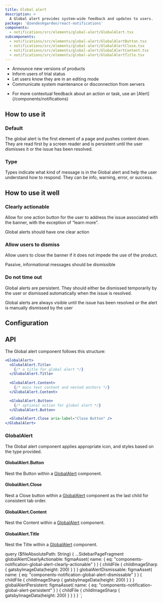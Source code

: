 ```yaml
---
title: Global alert
description: >
  A Global alert provides system-wide feedback and updates to users.
package: '@zendeskgarden/react-notifications'
components:
  - notifications/src/elements/global-alert/GlobalAlert.tsx
subcomponents:
  - notifications/src/elements/global-alert/GlobalAlertButton.tsx
  - notifications/src/elements/global-alert/GlobalAlertClose.tsx
  - notifications/src/elements/global-alert/GlobalAlertContent.tsx
  - notifications/src/elements/global-alert/GlobalAlertTitle.tsx
---
```


<Usage>
  <Use>
    <ul>
      <li>Announce new versions of products</li>
      <li>Inform users of trial status</li>
      <li>Let users know they are in an editing mode</li>
      <li>Communicate system maintenance or disconnection from servers</li>
    </ul>
  </Use>
  <Misuse>
    <ul>
      <li>
        <Markdown>
          For more contextual feedback about an action or task, use an
          [Alert](/components/notifications)
        </Markdown>
      </li>
    </ul>
  </Misuse>
</Usage>

## How to use it

### Default

The global alert is the first element of a page and pushes content down. They are read first
by a screen reader and is persistent until the user dismisses it or the issue has been resolved.


<CodeExample code={DefaultCode}>
  <Default />
</CodeExample>

### Type

Types indicate what kind of message is in the Global alert and help the user understand
how to respond. They can be info, warning, error, or success.


<CodeExample code={TypesCode}>
  <Types />
</CodeExample>

## How to use it well

### Clearly actionable

Allow for one action button for the user to address the issue
associated with the banner, with the exception of “learn more”.

<BestPractice>
  <Do
    imageSource={props.data.globalAlertClearlyActionable.childFile.childImageSharp.gatsbyImageData}
    imageIsSquare
  >
    <p>Global alerts should have one clear action</p>
  </Do>
</BestPractice>

### Allow users to dismiss

Allow users to close the banner if it does not impede the use of the product.

<BestPractice>
  <Do
    imageSource={props.data.globalAlertDismissable.childFile.childImageSharp.gatsbyImageData}
    imageIsSquare
  >
    <p>Passive, informational messages should be dismissible</p>
  </Do>
</BestPractice>

### Do not time out

Global alerts are persistent. They should either be dismissed temporarily
by the user or dismissed automatically when the issue is resolved.

<BestPractice>
  <Do
    imageSource={props.data.globalAlertPersistent.childFile.childImageSharp.gatsbyImageData}
    imageIsSquare
  >
    <p>
      Global alerts are always visible until the issue has been resolved or the alert is manually
      dismissed by the user
    </p>
  </Do>
</BestPractice>

## Configuration

<Configuration reactPackage={props.data.mdx.package} components={props.data.mdx.components} />

## API

The Global alert component follows this structure:

<!-- prettier-ignore -->
```jsx
<GlobalAlert>
  <GlobalAlert.Title>
    {/* a title for global alert */}
  </GlobalAlert.Title>
  
  <GlobalAlert.Content>
    {/* main text content and nested anchors */}
  </GlobalAlert.Content>

  <GlobalAlert.Button>
    {/* optional action for global alert */}
  </GlobalAlert.Button>

  <GlobalAlert.Close aria-label="Close Button" />
</GlobalAlert>
```

### GlobalAlert

The Global alert component applies appropriate icon, and styles based on the type provided.

<Component components={props.data.mdx.components} componentName="globalalert" />

<PropSheet components={props.data.mdx.components} componentName="globalalert" />

#### GlobalAlert.Button

Nest the Button within a [GlobalAlert](#globalalert) component.

<Component components={props.data.mdx.subcomponents} componentName="globalalert.button" />

<PropSheet components={props.data.mdx.subcomponents} componentName="globalalert.button" />

#### GlobalAlert.Close

Nest a Close button within a [GlobalAlert](#globalalert) component as the last child for consistent tab order.

<Component components={props.data.mdx.subcomponents} componentName="globalalert.close" />

<PropSheet components={props.data.mdx.subcomponents} componentName="globalalert.close" />

#### GlobalAlert.Content

Nest the Content within a [GlobalAlert](#globalalert) component.

<Component components={props.data.mdx.subcomponents} componentName="globalalert.content" />

<PropSheet components={props.data.mdx.subcomponents} componentName="globalalert.content" />

#### GlobalAlert.Title

Nest the Title within a [GlobalAlert](#globalalert) component.

<Component components={props.data.mdx.subcomponents} componentName="globalalert.title" />

<PropSheet components={props.data.mdx.subcomponents} componentName="globalalert.title" />


  query ($fileAbsolutePath: String) {
    ...SidebarPageFragment
    globalAlertClearlyActionable: figmaAsset(
      name: { eq: "components-notification-global-alert-clearly-actionable" }
    ) {
      childFile {
        childImageSharp {
          gatsbyImageData(height: 200)
        }
      }
    }
    globalAlertDismissable: figmaAsset(
      name: { eq: "components-notification-global-alert-dismissable" }
    ) {
      childFile {
        childImageSharp {
          gatsbyImageData(height: 200)
        }
      }
    }
    globalAlertPersistent: figmaAsset(
      name: { eq: "components-notification-global-alert-persistent" }
    ) {
      childFile {
        childImageSharp {
          gatsbyImageData(height: 200)
        }
      }
    }
  }
`;
